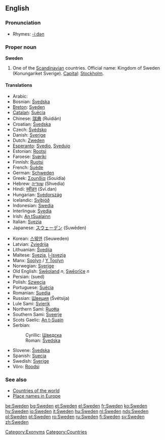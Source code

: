 ==English==
{{wikipedia}}

===Pronunciation===
*Rhymes: [[Rhymes:English:-iːdən|-iːdən]]

===Proper noun===
'''Sweden'''

#One of the [[Scandinavian]] countries. Official name: Kingdom of Sweden (Konungariket Sverige). [[Capital]]: [[Stockholm]].<!--this is irrelevant to the meaning and does not belong here: <br>By non-[[European]]s sometimes mistaken for [[Switzerland]] or [[vice versa]], perhaps due to a mix-up of the words [[Swedish]]/[[Swiss]].-->

====Translations====
{{top}}
*Arabic: {{ARchar|[[السويد]]}} {{Unicode|(as-suwéid)}}
*Bosnian: [[Švedska#Bosnian|Švedska]] {{f}}
*[[Breton]]: [[Sveden]]
*[[Catalan]]: [[Suècia]] {{f}}
*Chinese: [[瑞典]] (Ruìdiǎn)
*Croatian: [[Švedska#Croatian|Švedska]] {{f}}
*Czech: [[Švédsko]]
*Danish: [[Sverige]]
*Dutch: [[Zweden]]
*[[Esperanto]]: [[Svedio]], [[Svedujo]]
*Estonian: [[Rootsi]]
*Faroese: [[Svøríki]] {{n}}
*Finnish: [[Ruotsi]]
*French: [[Suède]] {{f}}
*German: [[Schweden]] {{n}}
*Greek: [[Σουηδία]] (Souidía) {{f}}
*Hebrew: [[שוודיה]] (Shvedia)
*Hindi: [[स्वीडन]] (Svī.dan)
*Hungarian: [[Svédország]]
*Icelandic: [[Svíþjóð]] {{f}}
*Indonesian: [[Swedia]]
*Interlingua: [[Svedia]]
*Irish: [[An tSualainn]] {{f}}
*Italian: [[Svezia]] {{f}}
*Japanese: [[スウェーデン]] (Suwēden)
{{mid}}
*Korean: [[스웨덴]] (Seuweden)
*Latvian: [[Zviedrija]] {{f}}
*Lithuanian: [[Švedija]]
*Maltese: [[Svezja]], [[l-Isvezja]]
*Manx: [[Soolyn]] / [[Y Toolyn]]
*Norwegian: [[Sverige]]
*Old English: [[Sweoland|Swēoland]] ''n'', [[Sweorice|Swēorīċe]] ''n''
*Persian: {{FAchar|[[سوئد]]}} (sued)
*Polish: [[Szwecja]] {{f}}
*Portuguese: [[Suécia]] {{f}}
*Romanian: [[Suedia]] {{f}}
*Russian: [[Швеция]] (Švétsija) {{f}}
*Lule Sami: [[Svierik]]
*Northern Sami: [[Ruoŧŧa]]
*Southern Sami: [[Sveerje]]
*Scots Gaelic: [[An t-Suain]]
*Serbian:
*:Cyrillic: [[Шведска#Serbian|Шведска]] {{f}}
*:Roman: [[Švedska#Serbian|Švedska]] {{f}}
*Slovene: [[Švedska#Slovene|Švedska]] {{f}}
*Spanish: [[Suecia]] {{f}}
*Swedish: [[Sverige]]
*Võro: [[Roodsi]]
{{bottom}}

===See also=== 
*[[Countries of the world]]
*[[Wiktionary Appendix:Place names in Europe|Place names in Europe]]

[[Category:Exonyms]]
[[Category:Countries]]

[[be:Sweden]]
[[bg:Sweden]]
[[et:Sweden]]
[[el:Sweden]]
[[fr:Sweden]]
[[ko:Sweden]]
[[hy:Sweden]]
[[io:Sweden]]
[[it:Sweden]]
[[hu:Sweden]]
[[nl:Sweden]]
[[nds:Sweden]]
[[pl:Sweden]]
[[pt:Sweden]]
[[ro:Sweden]]
[[ru:Sweden]]
[[fi:Sweden]]
[[sv:Sweden]]
[[zh:Sweden]]
